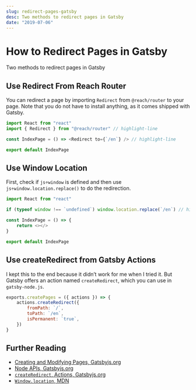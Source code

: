 ```yaml
---
slug: redirect-pages-gatsby
desc: Two methods to redirect pages in Gatsby
date: "2019-07-06"
---
```


# How to Redirect Pages in Gatsby

<p className="desc">
Two methods to redirect pages in Gatsby
</p>

## Use Redirect From Reach Router

You can redirect a page by importing `Redirect` from `@reach/router` to your page. Note that you do not have to install anything, as it comes shipped with Gatsby.

```js
import React from "react"
import { Redirect } from "@reach/router" // highlight-line

const IndexPage = () => <Redirect to={`/en`} /> // highlight-line

export default IndexPage
```

## Use Window Location

First, check if `js÷window` is defined and then use `js÷window.location.replace()` to do the redirection.

```js
import React from "react"

if (typeof window !== `undefined`) window.location.replace(`/en`) // highlight-line

const IndexPage = () => {
	return <></>
}

export default IndexPage
```

## Use createRedirect from Gatsby Actions

I kept this to the end because it didn’t work for me when I tried it. But Gatsby offers an action named `createRedirect`, which you can use in `gatsby-node.js`.

```js
exports.createPages = ({ actions }) => {
	actions.createRedirect({
		fromPath: `/`,
		toPath: `/en`,
		isPermanent: `true`,
	})
}
```

## Further Reading

- [Creating and Modifying Pages, Gatsbyjs.org](https://www.gatsbyjs.org/docs/creating-and-modifying-pages/)
- [Node APIs, Gatsbyjs.org](https://www.gatsbyjs.org/docs/node-apis/)
- [`createRedirect`, Actions, Gatsbyjs.org](https://www.gatsbyjs.org/docs/actions/#createRedirect)
- [`Window.location`, MDN](https://developer.mozilla.org/en-US/docs/Web/API/Window/location)
